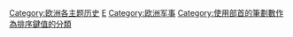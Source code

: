 [[Category:欧洲各主题历史|Category:欧洲各主题历史]]
[[Category:各大洲軍事史|E]]
[[Category:欧洲军事|Category:欧洲军事]]
[[Category:使用部首的筆劃數作為排序鍵值的分類|Category:使用部首的筆劃數作為排序鍵值的分類]]